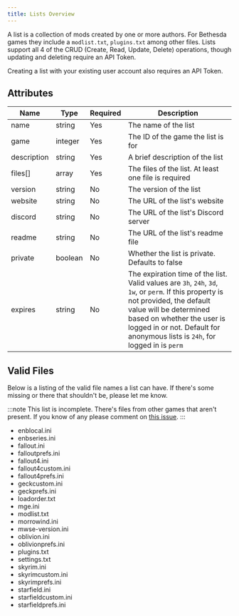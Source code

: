 ```yaml
---
title: Lists Overview
---
```


A list is a collection of mods created by one or more authors. For Bethesda games they include a `modlist.txt`, `plugins.txt` among other files.
Lists support all 4 of the CRUD (Create, Read, Update, Delete) operations, though updating and deleting require an API Token.

Creating a list with your existing user account also requires an API Token.


<LinkCard
  title="Creating Lists"
  description="Learn how to create a list using the API."
  href="/lists/create/"
/>

<LinkCard
title="Viewing Lists"
description="Learn how to view all lists or a single list using the API."
href="/lists/view/"
/>

<LinkCard
  title="Updating Lists"
  description="Learn how to update a list using the API. Note that updating requires an API Token."
  href="/lists/update/"
/>

<LinkCard
  title="Deleting Lists"
  description="Learn how to delete a list using the API. Note that deleting requires an API Token."
  href="/lists/delete/"
/>

<LinkCard
  title="Comparing Lists"
  description="Clearn how to compare lists using the API."
  href="/lists/compare/"
/>

## Attributes

| Name   | Type     | Required | Description |
|------------|----------|----------|-------------|
| name       | string   | Yes      | The name of the list |
| game       | integer  | Yes      | The ID of the game the list is for |
| description | string   | Yes      | A brief description of the list   |
| files[]    | array    | Yes      | The files of the list. At least one file is required |
| version    | string   | No       | The version of the list            |
| website    | string   | No       | The URL of the list's website     |
| discord    | string   | No       | The URL of the list's Discord server |
| readme     | string   | No       | The URL of the list's readme file |
| private    | boolean  | No       | Whether the list is private. Defaults to false |
| expires    | string   | No       | The expiration time of the list. Valid values are `3h`, `24h`, `3d`, `1w`, or `perm`. If this property is not provided, the default value will be determined based on whether the user is logged in or not. Default for anonymous lists is `24h`, for logged in is `perm` |

## Valid Files

Below is a listing of the valid file names a list can have. If there's some missing or there that shouldn't be, please let me know.


:::note
This list is incomplete. There's files from other games that aren't present. If you know of any please comment on [this issue](https://github.com/phinocio/loadorderlibrary/issues/39).
:::


- enblocal.ini
- enbseries.ini
- fallout.ini
- falloutprefs.ini
- fallout4.ini
- fallout4custom.ini
- fallout4prefs.ini
- geckcustom.ini
- geckprefs.ini
- loadorder.txt
- mge.ini
- modlist.txt
- morrowind.ini
- mwse-version.ini
- oblivion.ini
- oblivionprefs.ini
- plugins.txt
- settings.txt
- skyrim.ini
- skyrimcustom.ini
- skyrimprefs.ini
- starfield.ini
- starfieldcustom.ini
- starfieldprefs.ini
